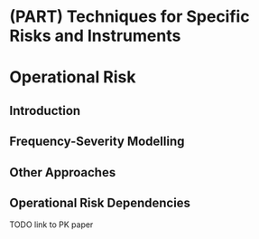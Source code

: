 # (PART) Techniques for Specific Risks and Instruments {-}

# Operational Risk {#op-risk}

## Introduction

## Frequency-Severity Modelling

## Other Approaches

## Operational Risk Dependencies

TODO link to PK paper
